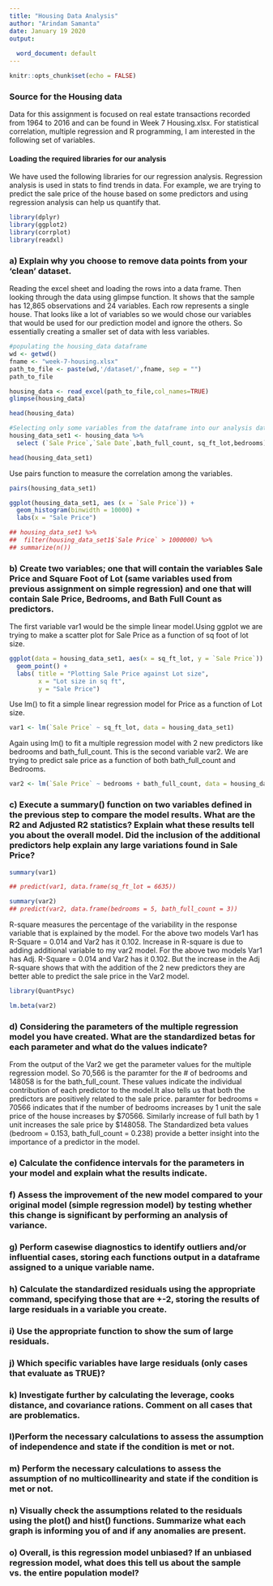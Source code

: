 ```yaml
---
title: "Housing Data Analysis"
author: "Arindam Samanta"
date: January 19 2020
output:
  
  word_document: default
---
```


```r
knitr::opts_chunk$set(echo = FALSE)
```

### Source for the Housing data 

Data for this assignment is focused on real estate transactions recorded from 1964 to 2016 and can be found in Week 7 Housing.xlsx. For statistical correlation, multiple regression and R programming, I am interested in the following set of variables.

#### Loading the required libraries for our analysis
We have used the following libraries for our regression analysis. Regression analysis is used in stats to find trends in data. For example, we are trying to predict the sale price of the house based on some predictors and using regression analysis can help us quantify that.
```r
library(dplyr)
library(ggplot2)
library(corrplot)
library(readxl)
```
### a) Explain why you choose to remove data points from your ‘clean’ dataset.
Reading the excel sheet and loading the rows into a data frame. Then looking through the data using glimpse function. It shows that the sample has 12,865 observations and 24 variables. Each row represents a single house.
That looks like a lot of variables so we would chose our variables that would be used for our prediction model and ignore the others. So essentially creating a smaller set of data with less variables.
```r
#populating the housing_data dataframe
wd <- getwd()
fname <- "week-7-housing.xlsx"
path_to_file <- paste(wd,'/dataset/',fname, sep = "")
path_to_file

housing_data <- read_excel(path_to_file,col_names=TRUE)
glimpse(housing_data)

head(housing_data)

#Selecting only some variables from the dataframe into our analysis dataframe set 1
housing_data_set1 <- housing_data %>%
  select (`Sale Price`,`Sale Date`,bath_full_count, sq_ft_lot,bedrooms)

head(housing_data_set1)
```

Use pairs function to measure the correlation among the variables.
```r
pairs(housing_data_set1)
```
```r
ggplot(housing_data_set1, aes (x = `Sale Price`)) +
  geom_histogram(binwidth = 10000) +
  labs(x = "Sale Price")

## housing_data_set1 %>%
##  filter(housing_data_set1$`Sale Price` > 1000000) %>%
## summarize(n())
```
### b) Create two variables; one that will contain the variables Sale Price and Square Foot of Lot (same variables used from previous assignment on simple regression) and one that will contain Sale Price, Bedrooms, and Bath Full Count as predictors.  

The first variable var1 would be the simple linear model.Using ggplot we are trying to make a scatter plot for Sale Price as a function of sq foot of lot size.

```r

ggplot(data = housing_data_set1, aes(x = sq_ft_lot, y = `Sale Price`)) +
  geom_point() +
  labs( title = "Plotting Sale Price against Lot size",
        x = "Lot size in sq ft",
        y = "Sale Price")

```


Use lm() to fit a simple linear regression model for Price as a function of Lot size.

```r
var1 <- lm(`Sale Price` ~ sq_ft_lot, data = housing_data_set1)

```
Again using lm() to fit a multiple regression model with 2 new predictors like bedrooms and bath_full_count. This is the second variable var2. We are trying to predict sale price as a function of both bath_full_count and Bedrooms.

```r
var2 <- lm(`Sale Price` ~ bedrooms + bath_full_count, data = housing_data_set1)

```
 
### c) Execute a summary() function on two variables defined in the previous step to compare the model results. What are the R2 and Adjusted R2 statistics?  Explain what these results tell you about the overall model. Did the inclusion of the additional predictors help explain any large variations found in Sale Price?

```r
summary(var1)

## predict(var1, data.frame(sq_ft_lot = 6635))

summary(var2)
## predict(var2, data.frame(bedrooms = 5, bath_full_count = 3))
``` 

R-square measures the percentage of the variability in the response variable that is explained by the model. 
For the above two models Var1 has R-Square = 0.014 and Var2 has it 0.102. Increase in R-square is due to adding  additional variable to my var2 model.
For the above two models Var1 has Adj. R-Square = 0.014 and Var2 has it 0.102. But the increase in the Adj R-square shows that with the addition of the 2 new predictors they are better able to predict the sale price in the Var2 model.

```r
library(QuantPsyc)

lm.beta(var2)

```
### d) Considering the parameters of the multiple regression model you have created. What are the standardized betas for each parameter and what do the values indicate?
From the output of the Var2 we get the parameter values for the multiple regression model. So 70,566 is the paramter for the # of bedrooms and 148058 is for the bath_full_count. These values indicate the individual contribution of each predictor to the model.It also tells us that both the predictors are positively related to the sale price.
paramter for bedrooms = 70566 indicates that if the number of bedrooms increases by 1 unit the sale price of the house increases by $70566. Similarly increase of full bath by 1 unit increases the sale price by $148058.
The Standardized beta values (bedroom = 0.153, bath_full_count = 0.238) provide a better insight into the importance of a predictor in the model.

### e) Calculate the confidence intervals for the parameters in your model and explain what the results indicate.
### f) Assess the improvement of the new model compared to your original model (simple regression model) by testing whether this change is significant by performing an analysis of variance.
 
### g) Perform casewise diagnostics to identify outliers and/or influential cases, storing each functions output in a dataframe assigned to a unique variable name.
### h) Calculate the standardized residuals using the appropriate command, specifying those that are +-2, storing the results of large residuals in a variable you create.
### i) Use the appropriate function to show the sum of large residuals.
### j) Which specific variables have large residuals (only cases that evaluate as TRUE)?
### k) Investigate further by calculating the leverage, cooks distance, and covariance rations. Comment on all cases that are problematics.
### l)Perform the necessary calculations to assess the assumption of independence and state if the condition is met or not.
### m) Perform the necessary calculations to assess the assumption of no multicollinearity and state if the condition is met or not.
### n) Visually check the assumptions related to the residuals using the plot() and hist() functions. Summarize what each graph is informing you of and if any anomalies are present.
### o) Overall, is this regression model unbiased?  If an unbiased regression model, what does this tell us about the sample vs. the entire population model?
 
 
 
 
